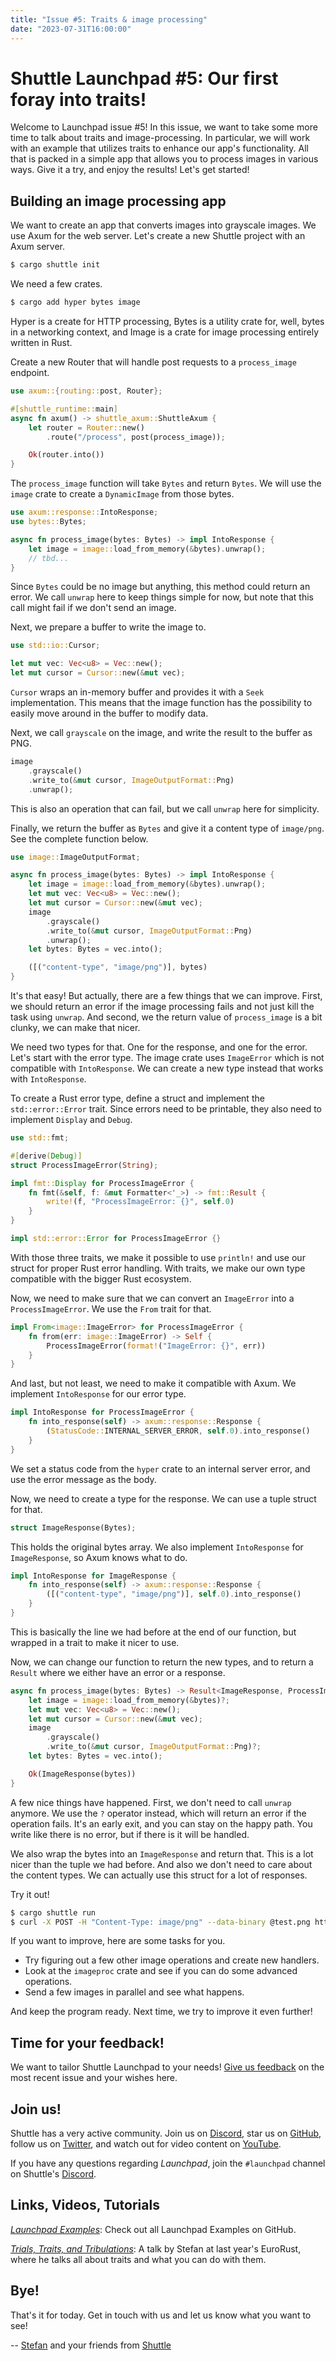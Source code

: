 ```yaml
---
title: "Issue #5: Traits & image processing"
date: "2023-07-31T16:00:00"
---
```


# Shuttle Launchpad #5: Our first foray into traits!

Welcome to Launchpad issue #5! In this issue, we want to take some more time to talk about traits and image-processing. In particular, we will work with an example that utilizes traits to enhance our app's functionality. All that is packed in a simple app that allows you to process images in various ways. Give it a try, and enjoy the results! Let's get started!

## Building an image processing app

We want to create an app that converts images into grayscale images. We use Axum for the web server. Let's create a new Shuttle project with an Axum server.

```bash
$ cargo shuttle init
```

We need a few crates.

```bash
$ cargo add hyper bytes image
```

Hyper is a create for HTTP processing, Bytes is a utility crate for, well, bytes in a networking context, and Image is a crate for image processing entirely written in Rust.

Create a new Router that will handle post requests to a `process_image` endpoint.

```rust
use axum::{routing::post, Router};

#[shuttle_runtime::main]
async fn axum() -> shuttle_axum::ShuttleAxum {
    let router = Router::new()
        .route("/process", post(process_image));

    Ok(router.into())
}
```

The `process_image` function will take `Bytes` and return `Bytes`. We will use the `image` crate to create a `DynamicImage` from those bytes.


```rust
use axum::response::IntoResponse;
use bytes::Bytes;

async fn process_image(bytes: Bytes) -> impl IntoResponse {
    let image = image::load_from_memory(&bytes).unwrap();
    // tbd...
}
```

Since `Bytes` could be no image but anything, this method could return an error. We call `unwrap` here to keep things simple for now, but note that this call might fail if we don't send an image.

Next, we prepare a buffer to write the image to.

```rust
use std::io::Cursor;

let mut vec: Vec<u8> = Vec::new();
let mut cursor = Cursor::new(&mut vec);
```

`Cursor` wraps an in-memory buffer and provides it with a `Seek` implementation. This means that the image function has the possibility to easily move around in the buffer to modify data.

Next, we call `grayscale` on the image, and write the result to the buffer as PNG.

```rust
image
    .grayscale()
    .write_to(&mut cursor, ImageOutputFormat::Png)
    .unwrap();
```

This is also an operation that can fail, but we call `unwrap` here for simplicity.

Finally, we return the buffer as `Bytes` and give it a content type of `image/png`. See the complete function below.

```rust
use image::ImageOutputFormat;

async fn process_image(bytes: Bytes) -> impl IntoResponse {
    let image = image::load_from_memory(&bytes).unwrap();
    let mut vec: Vec<u8> = Vec::new();
    let mut cursor = Cursor::new(&mut vec);
    image
        .grayscale()
        .write_to(&mut cursor, ImageOutputFormat::Png)
        .unwrap();
    let bytes: Bytes = vec.into();

    ([("content-type", "image/png")], bytes)
}
```

It's that easy! But actually, there are a few things that we can improve. First, we should return an error if the image processing fails and not just kill the task using `unwrap`. And second, we the return value of `process_image` is a bit clunky, we can make that nicer.

We need two types for that. One for the response, and one for the error.
Let's start with the error type. The image crate uses `ImageError` which is not
compatible with `IntoResponse`. We can create a new type instead that works with `IntoResponse`.

To create a Rust error type, define a struct and implement the `std::error::Error` trait. Since errors need to be printable, they also need to implement `Display` and `Debug`.

```rust
use std::fmt;

#[derive(Debug)]
struct ProcessImageError(String);

impl fmt::Display for ProcessImageError {
    fn fmt(&self, f: &mut Formatter<'_>) -> fmt::Result {
        write!(f, "ProcessImageError: {}", self.0)
    }
}

impl std::error::Error for ProcessImageError {}
```

With those three traits, we make it possible to use `println!` and use our struct for proper Rust error handling. With traits, we make our own type compatible with the bigger Rust ecosystem.

Now, we need to make sure that we can convert an `ImageError` into a `ProcessImageError`. We use the `From` trait for that.

```rust
impl From<image::ImageError> for ProcessImageError {
    fn from(err: image::ImageError) -> Self {
        ProcessImageError(format!("ImageError: {}", err))
    }
}
```

And last, but not least, we need to make it compatible with Axum. We implement `IntoResponse` for our error type.

```rust
impl IntoResponse for ProcessImageError {
    fn into_response(self) -> axum::response::Response {
        (StatusCode::INTERNAL_SERVER_ERROR, self.0).into_response()
    }
}
```

We set a status code from the `hyper` crate to an internal server error, and use the error message as the body.

Now, we need to create a type for the response. We can use a tuple struct for that.

```rust
struct ImageResponse(Bytes);
```

This holds the original bytes array. We also implement `IntoResponse` for `ImageResponse`, so Axum knows what to do.

```rust
impl IntoResponse for ImageResponse {
    fn into_response(self) -> axum::response::Response {
        ([("content-type", "image/png")], self.0).into_response()
    }
}
```

This is basically the line we had before at the end of our function, but wrapped in a trait to make it nicer to use.

Now, we can change our function to return the new types, and to return a `Result` where we either have an error or a response.

```rust
async fn process_image(bytes: Bytes) -> Result<ImageResponse, ProcessImageError> {
    let image = image::load_from_memory(&bytes)?;
    let mut vec: Vec<u8> = Vec::new();
    let mut cursor = Cursor::new(&mut vec);
    image
        .grayscale()
        .write_to(&mut cursor, ImageOutputFormat::Png)?;
    let bytes: Bytes = vec.into();

    Ok(ImageResponse(bytes))
}
```

A few nice things have happened. First, we don't need to call `unwrap` anymore. We use the `?` operator instead, which will return an error if the operation fails. It's an early exit, and you can stay on the happy path. You write like there is no error, but if there is it will be handled.

We also wrap the bytes into an `ImageResponse` and return that. This is a lot nicer than the tuple we had before. And also we don't need to care about the content types. We can actually use this struct for a lot of responses.

Try it out!

```bash
$ cargo shuttle run
$ curl -X POST -H "Content-Type: image/png" --data-binary @test.png http://localhost:8000/process > test2.png
```

If you want to improve, here are some tasks for you.

- Try figuring out a few other image operations and create new handlers.
- Look at the `imageproc` crate and see if you can do some advanced operations.
- Send a few images in parallel and see what happens.

And keep the program ready. Next time, we try to improve it even further!

## Time for your feedback!

We want to tailor Shuttle Launchpad to your needs! [Give us feedback](https://shuttlerust.typeform.com/to/dTU2F8jI) on the most recent issue and your wishes here.

## Join us!

Shuttle has a very active community. Join us on [Discord](https://discord.gg/shuttle), star us on [GitHub](https://github.com/shuttle-hq/shuttle), follow us on [Twitter](https://twitter.com/shuttle_dev), and watch out for video content on [YouTube](https://www.youtube.com/@shuttle-dev).

If you have any questions regarding _Launchpad_, join the `#launchpad` channel on Shuttle's [Discord](https://discord.gg/shuttle).

## Links, Videos, Tutorials


[_Launchpad Examples_](https://github.com/ddprrt/shuttle-launchpad-examples): Check out all Launchpad Examples on GitHub.

[_Trials, Traits, and Tribulations_](https://www.youtube.com/watch?v=WgVWxLuPvfQ): A talk by Stefan at last year's EuroRust, where he talks all about traits and what you can do with them.

## Bye!

That's it for today. Get in touch with us and let us know what you want to see!

-- [Stefan](https://oida.dev) and your friends from [Shuttle](https://shuttle.dev)

